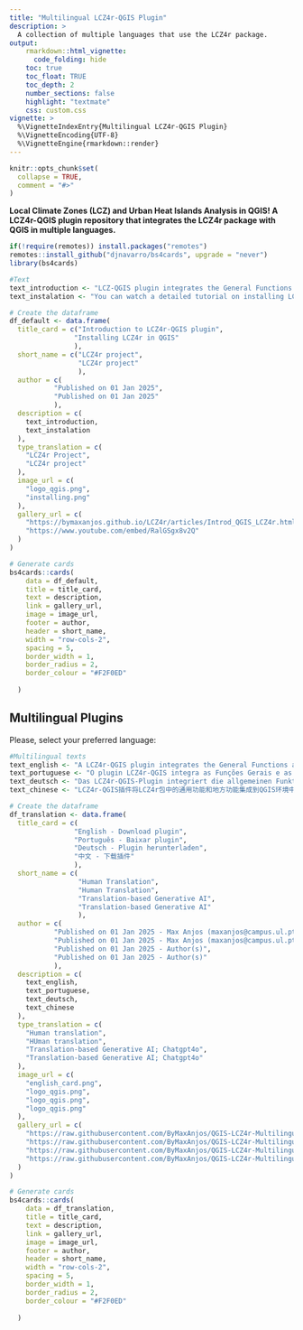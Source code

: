 ```yaml
---
title: "Multilingual LCZ4r-QGIS Plugin"
description: >
  A collection of multiple languages that use the LCZ4r package.
output:
    rmarkdown::html_vignette:
      code_folding: hide
    toc: true
    toc_float: TRUE
    toc_depth: 2
    number_sections: false
    highlight: "textmate"
    css: custom.css
vignette: >
  %\VignetteIndexEntry{Multilingual LCZ4r-QGIS Plugin}
  %\VignetteEncoding{UTF-8}
  %\VignetteEngine{rmarkdown::render}
---
```


```r
knitr::opts_chunk$set(
  collapse = TRUE,
  comment = "#>"
)
```

**Local Climate Zones (LCZ) and Urban Heat Islands Analysis in QGIS! A LCZ4r-QGIS plugin repository that integrates the LCZ4r package with QGIS in multiple languages.**


```r
if(!require(remotes)) install.packages("remotes")
remotes::install_github("djnavarro/bs4cards", upgrade = "never")
library(bs4cards)

```


```r
#Text
text_introduction <- "LCZ-QGIS plugin integrates the General Functions and Local Functions from LCZ4r package into QGIS, allowing users to analyze LCZs and urban heat islands directly within the QGIS environment."
text_instalation <- "You can watch a detailed tutorial on installing LCZ4r in QGIS above or link below."

```


```r
# Create the dataframe
df_default <- data.frame(
  title_card = c("Introduction to LCZ4r-QGIS plugin", 
                "Installing LCZ4r in QGIS"
                ),
  short_name = c("LCZ4r project", 
                 "LCZ4r project"
                 ),
  author = c(
           "Published on 01 Jan 2025", 
           "Published on 01 Jan 2025"
           ),
  description = c(
    text_introduction,
    text_instalation
  ),
  type_translation = c(
    "LCZ4r Project",
    "LCZ4r project"
  ),
  image_url = c(
    "logo_qgis.png",
    "installing.png"
  ),
  gallery_url = c(
    "https://bymaxanjos.github.io/LCZ4r/articles/Introd_QGIS_LCZ4r.html",
    "https://www.youtube.com/embed/RalGSgx8v2Q"
  )
)
```


```r
# Generate cards
bs4cards::cards(
    data = df_default,
    title = title_card,
    text = description,
    link = gallery_url,
    image = image_url,
    footer = author,
    header = short_name,
    width = "row-cols-2",
    spacing = 5,
    border_width = 1,
    border_radius = 2,
    border_colour = "#F2F0ED"
    
  )
```


## Multilingual Plugins

Please, select your preferred language:

```r
#Multilingual texts
text_english <- "A LCZ4r-QGIS plugin integrates the General Functions and Local Functions from LCZ4r package into QGIS environment."
text_portuguese <- "O plugin LCZ4r-QGIS integra as Funções Gerais e as Funções Locais do pacote LCZ4r no ambiente QGIS."
text_deutsch <- "Das LCZ4r-QGIS-Plugin integriert die allgemeinen Funktionen und lokalen Funktionen des LCZ4r-Pakets in die QGIS-Umgebung."
text_chinese <- "LCZ4r-QGIS插件将LCZ4r包中的通用功能和地方功能集成到QGIS环境中。"

```


```r
# Create the dataframe
df_translation <- data.frame(
  title_card = c(
                "English - Download plugin", 
                "Português - Baixar plugin", 
                "Deutsch - Plugin herunterladen",
                "中文 - 下载插件"
                ),
  short_name = c(
                 "Human Translation", 
                 "Human Translation", 
                 "Translation-based Generative AI",
                 "Translation-based Generative AI"
                 ),
  author = c(
           "Published on 01 Jan 2025 - Max Anjos (maxanjos@campus.ul.pt)", 
           "Published on 01 Jan 2025 - Max Anjos (maxanjos@campus.ul.pt) • Antônio Campos Neto • Dayvid Madeiros", 
           "Published on 01 Jan 2025 - Author(s)",
           "Published on 01 Jan 2025 - Author(s)"
           ),
  description = c(
    text_english,
    text_portuguese,
    text_deutsch,
    text_chinese
  ),
  type_translation = c(
    "Human translation",
    "HUman translation",
    "Translation-based Generative AI; Chatgpt4o",
    "Translation-based Generative AI; Chatgpt4o"
  ),
  image_url = c(
    "english_card.png",
    "logo_qgis.png",
    "logo_qgis.png",
    "logo_qgis.png"
  ),
  gallery_url = c(
    "https://raw.githubusercontent.com/ByMaxAnjos/QGIS-LCZ4r-Multilingual/refs/heads/master/scripts/English_LCZ4r.zip",
    "https://raw.githubusercontent.com/ByMaxAnjos/QGIS-LCZ4r-Multilingual/refs/heads/master/scripts/Portuguese_LCZ4r.zip",
    "https://raw.githubusercontent.com/ByMaxAnjos/QGIS-LCZ4r-Multilingual/refs/heads/master/scripts/Deutsch_LCZ4r.zip",
    "https://raw.githubusercontent.com/ByMaxAnjos/QGIS-LCZ4r-Multilingual/refs/heads/master/scripts/Chinese_LCZ4r.zip"
  )
)
```


```r
# Generate cards
bs4cards::cards(
    data = df_translation,
    title = title_card,
    text = description,
    link = gallery_url,
    image = image_url,
    footer = author,
    header = short_name,
    width = "row-cols-2",
    spacing = 5,
    border_width = 1,
    border_radius = 2,
    border_colour = "#F2F0ED"
    
  )
```

